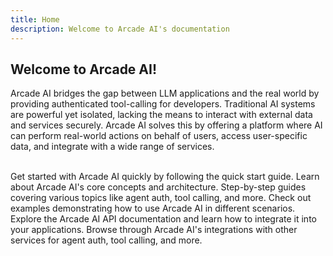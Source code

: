 ```yaml
---
title: Home
description: Welcome to Arcade AI's documentation
---
```


<Hero />

## Welcome to Arcade AI!

Arcade AI bridges the gap between LLM applications and the real world by
providing authenticated tool-calling for developers. Traditional AI systems are
powerful yet isolated, lacking the means to interact with external data and
services securely. Arcade AI solves this by offering a platform where AI can
perform real-world actions on behalf of users, access user-specific data, and
integrate with a wide range of services.

<br />

<Cards columns={2}>
    <Card icon="rocket" title="Quick start" href="/docs/guides/quickstart">
        Get started with Arcade AI quickly by following the quick start guide.
    </Card>
    <Card icon="cloud" title="Concepts" href="/docs/home">
        Learn about Arcade AI's core concepts and architecture.
    </Card>
    <Card icon="list" title="Guides" href="/docs/guides">
        Step-by-step guides covering various topics like agent auth, tool
        calling, and more.
    </Card>
    <Card
        icon="git"
        title="Examples"
        href="https://github.com/ArcadeAI/arcade-ai/tree/main/examples"
    >
        Check out examples demonstrating how to use Arcade AI in different
        scenarios.
    </Card>
    <Card
        icon="code"
        title="API Documentation"
        href="https://reference.arcade-ai.com"
    >
        Explore the Arcade AI API documentation and learn how to integrate it
        into your applications.
    </Card>
    <Card icon="tool" title="Integrations" href="/docs/integrations">
        Browse through Arcade AI's integrations with other services for
        agent auth, tool calling, and more.
    </Card>
</Cards>

